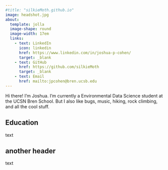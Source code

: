 ```yaml
---
#title: "silkieMoth.github.io"
image: headshot.jpg
about: 
  template: jolla
  image-shape: round
  image-width: 17em
  links: 
    - text: LinkedIn
      icon: linkedin
      href: https://www.linkedin.com/in/joshua-p-cohen/
      target: _blank
    - text: GitHub
      href: https://github.com/silkieMoth
      target: _blank
    - text: Email
      href: mailto:jpcohen@bren.ucsb.edu
---
```


Hi there! I’m Joshua. I'm currently a Environmental Data Science student at the UCSN Bren School. But I also like bugs, music, hiking, rock climbing, and all the cool stuff.

## Education

text

## another header

text
